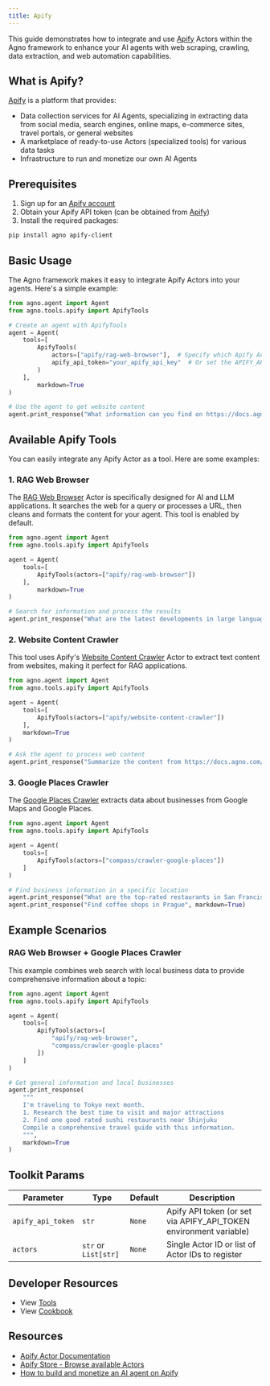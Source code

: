 ```yaml
---
title: Apify
---
```


This guide demonstrates how to integrate and use [Apify](https://apify.com/actors) Actors within the Agno framework to enhance your AI agents with web scraping, crawling, data extraction, and web automation capabilities.

## What is Apify?

[Apify](https://apify.com/) is a platform that provides:
- Data collection services for AI Agents, specializing in extracting data from social media, search engines, online maps, e-commerce sites, travel portals, or general websites
- A marketplace of ready-to-use Actors (specialized tools) for various data tasks
- Infrastructure to run and monetize our own AI Agents

## Prerequisites

1. Sign up for an [Apify account](https://console.apify.com/sign-up)
2. Obtain your Apify API token (can be obtained from [Apify](https://docs.apify.com/platform/integrations/api))
3. Install the required packages:

```bash
pip install agno apify-client
```

## Basic Usage

The Agno framework makes it easy to integrate Apify Actors into your agents. Here's a simple example:

```python
from agno.agent import Agent
from agno.tools.apify import ApifyTools

# Create an agent with ApifyTools
agent = Agent(
    tools=[
        ApifyTools(
            actors=["apify/rag-web-browser"],  # Specify which Apify Actors to use, use multiple ones if needed
            apify_api_token="your_apify_api_key"  # Or set the APIFY_API_TOKEN environment variable 
        )
    ],
        markdown=True
)

# Use the agent to get website content
agent.print_response("What information can you find on https://docs.agno.com/introduction ?", markdown=True)
```

## Available Apify Tools

You can easily integrate any Apify Actor as a tool. Here are some examples:

### 1. RAG Web Browser

The [RAG Web Browser](https://apify.com/apify/rag-web-browser) Actor is specifically designed for AI and LLM applications. It searches the web for a query or processes a URL, then cleans and formats the content for your agent. This tool is enabled by default.

```python
from agno.agent import Agent
from agno.tools.apify import ApifyTools

agent = Agent(
    tools=[
        ApifyTools(actors=["apify/rag-web-browser"])
    ],
        markdown=True
)

# Search for information and process the results
agent.print_response("What are the latest developments in large language models?", markdown=True)
```

### 2. Website Content Crawler

This tool uses Apify's [Website Content Crawler](https://apify.com/apify/website-content-crawler) Actor to extract text content from websites, making it perfect for RAG applications.

```python
from agno.agent import Agent
from agno.tools.apify import ApifyTools

agent = Agent(
    tools=[
        ApifyTools(actors=["apify/website-content-crawler"])
    ],
    markdown=True
)

# Ask the agent to process web content
agent.print_response("Summarize the content from https://docs.agno.com/introduction", markdown=True)
```

### 3. Google Places Crawler

The [Google Places Crawler](https://apify.com/compass/crawler-google-places) extracts data about businesses from Google Maps and Google Places.

```python
from agno.agent import Agent
from agno.tools.apify import ApifyTools

agent = Agent(
    tools=[
        ApifyTools(actors=["compass/crawler-google-places"])
    ]
)

# Find business information in a specific location
agent.print_response("What are the top-rated restaurants in San Francisco?", markdown=True)
agent.print_response("Find coffee shops in Prague", markdown=True)
```

## Example Scenarios

### RAG Web Browser + Google Places Crawler
This example combines web search with local business data to provide comprehensive information about a topic:

```python
from agno.agent import Agent
from agno.tools.apify import ApifyTools

agent = Agent(
    tools=[
        ApifyTools(actors=[
            "apify/rag-web-browser",
            "compass/crawler-google-places"
        ])
    ]
)

# Get general information and local businesses
agent.print_response(
    """
    I'm traveling to Tokyo next month.
    1. Research the best time to visit and major attractions
    2. Find one good rated sushi restaurants near Shinjuku
    Compile a comprehensive travel guide with this information.
    """,
    markdown=True
)
```

## Toolkit Params

| Parameter                    | Type                | Default | Description                                                        |
| ---------------------------- | ------------------- | ------- | ------------------------------------------------------------------ |
| `apify_api_token`            | `str`               | `None`  | Apify API token (or set via APIFY_API_TOKEN environment variable)  |
| `actors`                     | `str` or `List[str]`| `None`  | Single Actor ID or list of Actor IDs to register                   |

## Developer Resources

- View [Tools](https://github.com/agno-agi/agno/blob/main/libs/agno/agno/tools/apify.py)
- View [Cookbook](https://github.com/agno-agi/agno/blob/main/cookbook/tools/apify_tools.py)

## Resources

- [Apify Actor Documentation](https://docs.apify.com/Actors)
- [Apify Store - Browse available Actors](https://apify.com/store)
- [How to build and monetize an AI agent on Apify](https://blog.apify.com/how-to-build-an-ai-agent/)